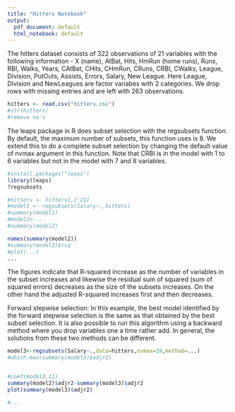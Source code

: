 ```yaml
---
title: "Hitters Notebook"
output:
  pdf_document: default
  html_notebook: default
---
```


The hitters dataset consists of 322 observations of 21 variables with the following information - X (name), AtBat, Hits, HmRun (home runs), Runs, RBI, Walks, Years, CAtBat, CHits, CHmRun, CRuns, CRBI, CWalks, League, Division, PutOuts, Assists, Errors, Salary, New League. Here League, Division and NewLeagues are factor variabes with 2 categories. We drop rows with missing entries and are left with 263 observations.
```r
hitters <- read.csv("hitters.csv")
#str(hitters)
#remove na's
```
The leaps package in R does subset selection with the regsubsets function. By default, the maximum number of subsets, this function uses is 8. We extend this to do a complete subset selection by changing the default value of nvmax argument in this function. Note that CRBI is in the model with 1 to 6 variables but not in the model with 7 and 8 variables.
```r
#install.packages("leaps")
library(leaps)
?regsubsets

#hitters <- hitters[,2:21]
#model1 <- regsubsets(Salary~.,hitters)
#summary(model1)
#model2<-...
#summary(model2)
```

```r
names(summary(model2))
#summary(model2)$rsq
#plot(...)
...
```
The figures indicate that R-squared increase as the number of variables in the subset increases and likewise the residual sum of squared (sum of squared errors) decreases as the size of the subsets increases. On the other hand the adjusted R-squared increases first and then decreases.

Forward stepwise selection: In this example, the best model identified by the forward stepwise selection is the same as that obtained by the best subset selection. It is also possible to run this algorithm using a backward method where you drop variables one a time rather add. In general, the solutions from these two methods can be different.
```r
model3<-regsubsets(Salary~.,data=hitters,nvmax=19,method=...)
#which.max(summary(model3)$adjr2)


#coef(model3,11)
summary(model2)$adjr2-summary(model3)$adjr2
plot(summary(model3)$adjr2)

#...

```
